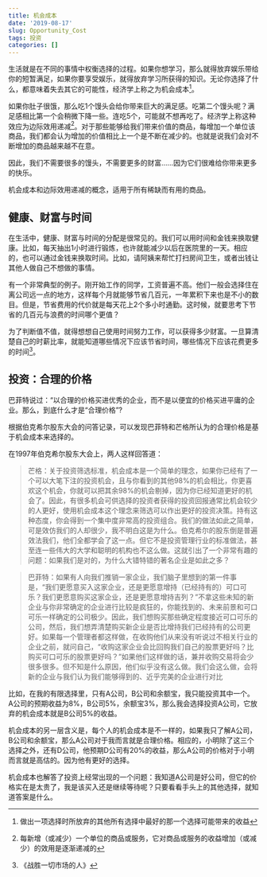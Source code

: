 ```yaml
---
title: 机会成本
date: '2019-08-17'
slug: Opportunity_Cost
tags: 投资
categories: []
---
```


生活就是在不同的事情中权衡选择的过程。如果你想学习，那么就得放弃娱乐带给你的短暂满足，如果你要享受娱乐，就得放弃学习所获得的知识。无论你选择了什么，都意味着失去其它的可能性，经济学上称之为机会成本^[做出一项选择时所放弃的其他所有选择中最好的那一个选择可能带来的收益]。

如果你肚子很饿，那么吃1个馒头会给你带来巨大的满足感。吃第二个馒头呢？满足感相比第一个会稍微下降一些。连吃5个，可能就不想再吃了。经济学上称这种效应为边际效用递减^[每新增（或减少）一个单位的商品或服务，它对商品或服务的收益增加（或减少）的效用是逐渐递减的]。对于那些能够给我们带来价值的商品，每增加一个单位该商品，我们都会认为增加的价值相比上一个是不断在减少的。也就是说我们会对不断增加的商品越来越不在意。

因此，我们不需要很多的馒头，不需要更多的财富......因为它们很难给你带来更多的快乐。

机会成本和边际效用递减的概念，适用于所有稀缺而有用的商品。

## 健康、财富与时间

在生活中，健康、财富与时间的分配是很常见的。我们可以用时间和金钱来换取健康。比如，每天抽出1小时进行锻炼，也许就能减少以后在医院里的一天。相应的，也可以通过金钱来换取时间。比如，请阿姨来帮忙打扫房间卫生，或者出钱让其他人做自己不想做的事情。

有一个非常典型的例子。刚开始工作的同学，工资普遍不高。他们一般会选择住在离公司远一点的地方，这样每个月就能够节省几百元，一年累积下来也是不小的数目。但是，节省费用的代价就是每天花上2个多小时通勤。这时候，就要思考下节省的几百元与浪费的时间哪个更值？

为了判断值不值，就得想想自己使用时间努力工作，可以获得多少财富。一旦算清楚自己的时薪比率，就能知道哪些情况下应该节省时间，哪些情况下应该花费更多的时间^[《战胜一切市场的人》]。

## 投资：合理的价格

巴菲特说过：“以合理的价格买进优秀的企业，而不是以便宜的价格买进平庸的企业。那么，到底什么才是“合理价格”?

根据伯克希尔股东大会的问答记录，可以发现巴菲特和芒格所认为的合理价格是基于机会成本来选择的。

在1997年伯克希尔股东大会上，两人这样回答道：

>芒格：关于投资筛选标准，机会成本是一个简单的理念，如果你已经有了一个可以大笔下注的投资机会，且与你看到的其他98%的机会相比，你更喜欢这个机会，你就可以把其余98%的机会剔掉，因为你已经知道更好的机会了。因此，有很多机会可供选择的投资者获得的投资回报通常比机会较少的人更好，使用机会成本这个理念来筛选可以作出更好的投资决策。持有这种态度，你会得到一个集中度非常高的投资组合。我们的做法如此之简单，可是效仿我们的人却很少，我不明白这是为什么。伯克希尔的股东倒是普遍效法我们，他们全都学会了这一点。但它不是投资管理行业的标准做法，甚至连一些伟大的大学和聪明的机构也不这么做。这就引出了一个非常有趣的问题：如果我们是对的，为什么大错特错的著名企业是如此之多？

>巴菲特：如果有人向我们推销一家企业，我们脑子里想到的第一件事是，“我们更愿意买入这家企业，还是更愿意增持（已经持有的）可口可乐？我们更愿意购买这家企业，还是更愿意增持吉列？”不拿这些未知的新企业与你非常确定的企业进行比较是疯狂的，你能找到的、未来前景和可口可乐一样确定的公司极少。因此，我们想购买那些确定程度接近可口可乐的公司，然后，我们想弄清楚购买新企业是否比增持我们已经持有的公司更好。如果每一个管理者都这样做，在收购他们从来没有听说过不相关行业的企业之前，就问自己，“收购这家企业会比回购我们自己的股票更好吗？比购买可口可乐的股票更好吗？”如果他们这样做的话，兼并收购交易将会少很多很多。但不知是什么原因，他们似乎没有这么做。我们会这么做，会将新的企业与我们认为我们能够得到的、近乎完美的企业进行对比

比如，在我的有限选择里，只有A公司，B公司和余额宝，我只能投资其中一个。A公司的预期收益为8%，B公司5%，余额宝3%，那么我会选择投资A公司，它放弃的机会成本就是B公司5%的收益。

机会成本的另一层含义是，每个人的机会成本是不一样的，如果我只了解A公司，B公司和余额宝，那么A公司对于我而言就是合理价格。相应的，小明除了这三个选择之外，还有D公司，他预期D公司有20%的收益，那么A公司的价格对于小明而言就是高估的。因为他有更好的选择。

机会成本也解答了投资上经常出现的一个问题：我知道A公司是好公司，但它的价格实在是太贵了，我是该买入还是继续等待呢？只要看看手头上的其他选择，就知道答案是什么。







